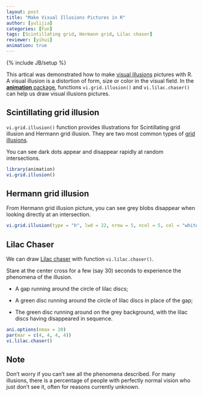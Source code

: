 ```yaml
---
layout: post
title: "Make Visual Illusions Pictures in R"
author: [yulijia]
categories: [Fun]
tags: [Scintillating grid, Hermann grid, Lilac chaser]
reviewer: [yihui]
animation: true
---
```

{% include JB/setup %}

This artical was demonstrated how to make [visual illusions](http://en.wikipedia.org/wiki/Optical_illusion) pictures with R. A visual illusion is a distortion of form, size or color in the visual field. In the [**animation** package](http://yihui.name/animation), functions `vi.grid.illusion()` and `vi.lilac.chaser()` can help us draw visual illusions pictures.

## Scintillating grid illusion

`vi.grid.illusion()` function provides illustrations for Scintillating grid illusion and Hermann grid illusion. They are two most common types of [grid illusions](http://en.wikipedia.org/wiki/Grid_illusion). 

You can see dark dots appear and disappear rapidly at random intersections.

```r
library(animation) 
vi.grid.illusion()
```

## Hermann grid illusion

From Hermann grid illusion picture, you can see grey blobs disappear when looking directly at an intersection.

```r
vi.grid.illusion(type = "h", lwd = 22, nrow = 5, ncol = 5, col = "white")
```

## Lilac Chaser

We can draw [Lilac chaser](http://en.wikipedia.org/wiki/Lilac_chaser) with function `vi.lilac.chaser()`.

Stare at the center cross for a few (say 30) seconds to experience the phenomena of the illusion.

- A gap running around the circle of lilac discs;

- A green disc running around the circle of lilac discs in place of the gap;

- The green disc running around on the grey background, with the lilac discs having disappeared in sequence.

```r
ani.options(nmax = 20)
par(mar = c(4, 4, 4, 4))
vi.lilac.chaser()
```

## Note

Don’t worry if you can't see all the phenomena described. For many illusions, there is a percentage of people with perfectly normal vision who just don’t see it, often for reasons currently unknown.
